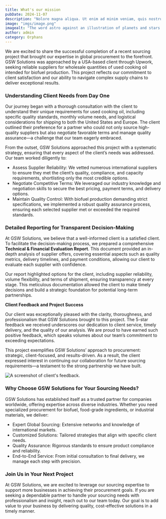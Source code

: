 ```yaml
---
title: What's our mission
pubDate: 2024-11-07
description: "Nolore magna aliqua. Ut enim ad minim veniam, quis nostrud exercitation ullamco laboris nisi ut aliquip ex ea commodo consequat Duost aute irure dolor in reprehenderit in voluptate velit esse cillum dolore eu fugiat nulla pariatur. Excepteur sint occaecat cupid dolor sitali amets non numquam non proident orro quisquam est, qui thas dolorem ipsum quialas"
image: "imgs/image.png"
imagealt: "The word astro against an illustration of planets and stars."
author: admin
category: Orphans
---
```


We are excited to share the successful completion of a recent sourcing project that brought our expertise in global procurement to the forefront. GSW Solutions was approached by a USA-based client through Upwork, seeking reliable suppliers for wholesale quantities of used cooking oil intended for biofuel production. This project reflects our commitment to client satisfaction and our ability to navigate complex supply chains to deliver exceptional results.

### **Understanding Client Needs from Day One**

Our journey began with a thorough consultation with the client to understand their unique requirements for used cooking oil, including specific quality standards, monthly volume needs, and logistical considerations for shipping to both the United States and Europe. The client outlined their preference for a partner who could not only source high-quality suppliers but also negotiate favorable terms and manage quality assurance—a challenge that our team eagerly embraced.

From the outset, GSW Solutions approached this project with a systematic strategy, ensuring that every aspect of the client’s needs was addressed. Our team worked diligently to:

- Assess Supplier Reliability: We vetted numerous international suppliers to ensure they met the client’s quality, compliance, and capacity requirements, shortlisting only the most credible options.
- Negotiate Competitive Terms: We leveraged our industry knowledge and negotiation skills to secure the best pricing, payment terms, and delivery options.
- Maintain Quality Control: With biofuel production demanding strict specifications, we implemented a robust quality assurance process, ensuring each selected supplier met or exceeded the required standards.

### **Detailed Reporting for Transparent Decision-Making**

At GSW Solutions, we believe that a well-informed client is a satisfied client. To facilitate the decision-making process, we prepared a comprehensive **Technical & Financial Evaluation Report**. This document provided an in-depth analysis of supplier offers, covering essential aspects such as quality metrics, delivery timelines, and payment conditions, allowing our client to evaluate each supplier with confidence.

Our report highlighted options for the client, including supplier reliability, volume flexibility, and terms of shipment, ensuring transparency at every stage. This meticulous documentation allowed the client to make timely decisions and build a strategic foundation for potential long-term partnerships.

**Client Feedback and Project Success**

Our client was exceptionally pleased with the clarity, thoroughness, and professionalism that GSW Solutions brought to this project. The 5-star feedback we received underscores our dedication to client service, timely delivery, and the quality of our analysis. We are proud to have earned such positive feedback, which speaks volumes about our team’s commitment to exceeding expectations.

This project exemplifies GSW Solutions’ approach to procurement: strategic, client-focused, and results-driven. As a result, the client expressed interest in continuing our collaboration for future sourcing requirements—a testament to the strong partnership we have built.

<Image src={clientfeedback} alt="A screenshot of client's feedback." />

### **Why Choose GSW Solutions for Your Sourcing Needs?**

GSW Solutions has established itself as a trusted partner for companies worldwide, offering expertise across diverse industries. Whether you need specialized procurement for biofuel, food-grade ingredients, or industrial materials, we deliver:
- Expert Global Sourcing: Extensive networks and knowledge of international markets.
- Customized Solutions: Tailored strategies that align with specific client needs.
- Quality Assurance: Rigorous standards to ensure product compliance and reliability.
- End-to-End Service: From initial consultation to final delivery, we manage each step with precision.

### **Join Us in Your Next Project**

At GSW Solutions, we are excited to leverage our sourcing expertise to support more businesses in achieving their procurement goals. If you are seeking a dependable partner to handle your sourcing needs with professionalism and insight, reach out to our team today. Our goal is to add value to your business by delivering quality, cost-effective solutions in a timely manner.
